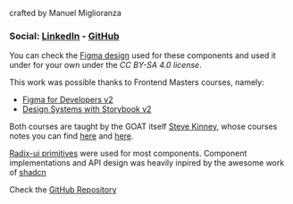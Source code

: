 
<Meta title="README" />

<Title>SPQM Component library</Title>

<Subtitle>crafted by Manuel Miglioranza</Subtitle>

### Social: [LinkedIn](https://www.linkedin.com/in/manuel-miglioranza-dev/) - [GitHub](https://github.com/mmiglioranza22)

You can check the [Figma design](https://www.figma.com/community/file/1469786151785164722) used for these components and used it under for your own under the _CC BY-SA 4.0 license_.

This work was possible thanks to Frontend Masters courses, namely:

- [Figma for Developers v2](https://frontendmasters.com/courses/figma-v2/)
- [Design Systems with Storybook v2](https://frontendmasters.com/courses/design-systems-v2/)

Both courses are taught by the GOAT itself [Steve Kinney](https://stevekinney.net/), whose courses notes you can find [here](https://stevekinney.net/courses/storybook) and [here](https://stevekinney.net/courses/figma).

[Radix-ui primitives](https://www.radix-ui.com/primitives/docs/overview/introduction) were used for most components.
Component implementations and API design was heavily inpired by the awesome work of [shadcn](https://ui.shadcn.com/)

Check the [GitHub Repository](https://github.com/mmiglioranza22/spqm-storybook-design)
